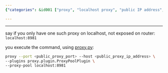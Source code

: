```yaml
---
{"categories": &id001 ["proxy", "localhost proxy", "public IP address", "router settings", "port forwarding", "ProxyPoolPlugin", "exposing localhost"], "category": "Networking", "date": "2023-02-13 06:51:19", "description": "This article provides instructions on utilizing proxy.py to establish a localhost proxy that redirects traffic to a publicly accessible IP address, enabling users to expose their sole localhost proxy without modifying router configurations. The process involves specifying the public proxy's port and IP address, incorporating the ProxyPoolPlugin plugin, and supplying the necessary localhost:8981 proxy pool information.", "tags": *id001, "title": "Proxy.Py Forward Localhost Proxy To Public Ip Address"}

---
```


------

say if you only have one such proxy on localhost, not exposed on router: `localhost:8981`

you execute the command, using [proxy.py](https://pypi.org/project/proxy.py/):

```bash
proxy --port <public_proxy_port> --host <public_proxy_ip_address> \
--plugins proxy.plugin.ProxyPoolPlugin \
--proxy-pool localhost:8981

```

